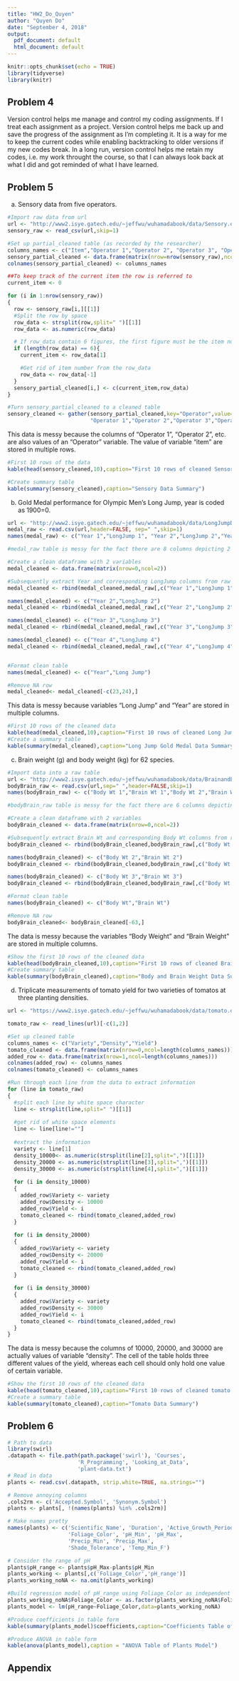 ---
title: "HW2_Do_Quyen"
author: "Quyen Do"
date: "September 4, 2018"
output:
  pdf_document: default
  html_document: default
---

```{r setup, include=FALSE}
knitr::opts_chunk$set(echo = TRUE)
library(tidyverse)
library(knitr)

```
## Problem 4

Version control helps me manage and control my coding assignments. If I treat each assignment as a project. Version control helps me back up and save the progress of the assignment as I'm completing it. It is a way for me to keep the current codes while enabling backtracking to older versions if my new codes break. In a long run, version control helps me retain my codes, i.e. my work throught the course, so that I can always look back at what I did and got reminded of what I have learned. 

## Problem 5

a. Sensory data from five operators.    
 
```{r sensory, echo=FALSE,include=FALSE}

#Import raw data from url
url <- "http://www2.isye.gatech.edu/~jeffwu/wuhamadabook/data/Sensory.dat"
sensory_raw <- read_csv(url,skip=1)

#Set up partial_cleaned table (as recorded by the researcher)
columns_names <- c("Item","Operator 1","Operator 2", "Operator 3", "Operator 4","Operator 5")
sensory_partial_cleaned <- data.frame(matrix(nrow=nrow(sensory_raw),ncol=length(columns_names)))
colnames(sensory_partial_cleaned) <- columns_names

##To keep track of the current item the row is referred to
current_item <- 0

for (i in 1:nrow(sensory_raw))
{
  row <- sensory_raw[i,][[1]]
  #Split the row by space
  row_data <- strsplit(row,split=" ")[[1]]
  row_data <- as.numeric(row_data)

  # If row_data contain 6 figures, the first figure must be the item number of that row and the next few rows
  if (length(row_data) == 6){
    current_item <- row_data[1]

    #Get rid of item number from the row_data
    row_data <- row_data[-1]
  }
  sensory_partial_cleaned[i,] <- c(current_item,row_data)
}

#Turn sensory_partial_cleaned to a cleaned table
sensory_cleaned <- gather(sensory_partial_cleaned,key="Operator",value="Measurement",
                          "Operator 1","Operator 2","Operator 3","Operator 4","Operator 5")
```

This data is messy because the columns of "Operator 1", "Operator 2", etc. are also values of an "Operator" variable. The value of variable "item" are stored in multiple rows. 

```{r sensory_summary, echo=TRUE, include=TRUE}
#First 10 rows of the data
kable(head(sensory_cleaned,10),caption="First 10 rows of cleaned Sensory data")

#Create summary table
kable(summary(sensory_cleaned),caption="Sensory Data Summary")

```

b. Gold Medal performance for Olympic Men's Long Jump, year is coded as 1900=0.  

```{r medal, include=FALSE, echo=FALSE}
url <- "http://www2.isye.gatech.edu/~jeffwu/wuhamadabook/data/LongJumpData.dat"
medal_raw <- read.csv(url,header=FALSE, sep=" ",skip=1)
names(medal_raw) <- c("Year 1","LongJump 1", "Year 2","LongJump 2","Year 3", "LongJump 3","Year 4","LongJump 4")

#medal_raw table is messy for the fact there are 8 columns depicting 2 variables. The 4 Year columns need to be stacked on top of each other for Year variable, likewise with LongJump columns

#Create a clean dataframe with 2 variables
medal_cleaned <- data.frame(matrix(nrow=0,ncol=2))

#Subsequently extract Year and corresponding LongJump columns from raw table and bind them onto the clean table
medal_cleaned <- rbind(medal_cleaned,medal_raw[,c("Year 1","LongJump 1")])

names(medal_cleaned) <- c("Year 2","LongJump 2")
medal_cleaned <- rbind(medal_cleaned,medal_raw[,c("Year 2","LongJump 2")])

names(medal_cleaned) <- c("Year 3","LongJump 3")
medal_cleaned <- rbind(medal_cleaned,medal_raw[,c("Year 3","LongJump 3")])

names(medal_cleaned) <- c("Year 4","LongJump 4")
medal_cleaned <- rbind(medal_cleaned,medal_raw[,c("Year 4","LongJump 4")])


#Format clean table
names(medal_cleaned) <- c("Year","Long Jump")

#Remove NA row
medal_cleaned<- medal_cleaned[-c(23,24),]
```

This data is messy because variables "Long Jump" and "Year" are stored in multiple columns. 
```{r medal_summary,include=TRUE,echo=TRUE}
#First 10 rows of the cleaned data
kable(head(medal_cleaned,10),caption="First 10 rows of cleaned Long Jump data")
#Create a summary table
kable(summary(medal_cleaned),caption="Long Jump Gold Medal Data Summary")
```

c. Brain weight (g) and body weight (kg) for 62 species.    

```{r brain_body, include=FALSE, echo=FALSE,}

#Import data into a raw table
url <- "http://www2.isye.gatech.edu/~jeffwu/wuhamadabook/data/BrainandBodyWeight.dat"
bodyBrain_raw <- read.csv(url,sep=" ",header=FALSE,skip=1)
names(bodyBrain_raw) <- c("Body Wt 1","Brain Wt 1","Body Wt 2","Brain Wt 2","Body Wt 3","Brain Wt 3")

#bodyBrain_raw table is messy for the fact there are 6 columns depicting 2 variables. The 3 Body Wt columns need to be stacked on top of each other for Body Wt variable, likewise with Brain Wt columns

#Create a clean dataframe with 2 variables
bodyBrain_cleaned <- data.frame(matrix(nrow=0,ncol=2))

#Subsequently extract Brain Wt and corresponding Body Wt columns from raw table and bind them onto the clean table
bodyBrain_cleaned <- rbind(bodyBrain_cleaned,bodyBrain_raw[,c("Body Wt 1","Brain Wt 1")])

names(bodyBrain_cleaned) <- c("Body Wt 2","Brain Wt 2")
bodyBrain_cleaned <- rbind(bodyBrain_cleaned,bodyBrain_raw[,c("Body Wt 2","Brain Wt 2")])

names(bodyBrain_cleaned) <- c("Body Wt 3","Brain Wt 3")
bodyBrain_cleaned <- rbind(bodyBrain_cleaned,bodyBrain_raw[,c("Body Wt 3","Brain Wt 3")])

#Format clean table
names(bodyBrain_cleaned) <- c("Body Wt","Brain Wt")

#Remove NA row
bodyBrain_cleaned<- bodyBrain_cleaned[-63,]
```
The data is messy because the variables "Body Weight" and "Brain Weight" are stored in multiple columns.
```{r bodyBrain_summary, include=TRUE,echo=TRUE}
#Show the first 10 rows of the cleaned data
kable(head(bodyBrain_cleaned,10),caption="First 10 rows of cleaned Brain Wt and Body Wt Data")
#Create summary table
kable(summary(bodyBrain_cleaned),caption="Body and Brain Weight Data Summary")
```


d. Triplicate measurements of tomato yield for two varieties of tomatos at three planting densities.  

```{r tomato, include=FALSE,echo=FALSE}
url <- "https://www2.isye.gatech.edu/~jeffwu/wuhamadabook/data/tomato.dat"

tomato_raw <- read_lines(url)[-c(1,2)]

#Set up cleaned table
columns_names <- c("Variety","Density","Yield")
tomato_cleaned <- data.frame(matrix(nrow=0,ncol=length(columns_names)))
added_row <- data.frame(matrix(nrow=1,ncol=length(columns_names)))
colnames(added_row) <- columns_names
colnames(tomato_cleaned) <- columns_names

#Run through each line from the data to extract information
for (line in tomato_raw)
{
  #split each line by white space character
  line <- strsplit(line,split=" ")[[1]]
  
  #get rid of white space elements
  line <- line[line!=""]
  
  #extract the information
  variety <- line[1]
  density_10000<- as.numeric(strsplit(line[2],split=",")[[1]])
  density_20000 <- as.numeric(strsplit(line[3],split=",")[[1]])
  density_30000 <- as.numeric(strsplit(line[4],split=",")[[1]])
  
  for (i in density_10000)
  {
    added_row$Variety <- variety
    added_row$Density <- 10000
    added_row$Yield <- i
    tomato_cleaned <- rbind(tomato_cleaned,added_row)
  }
  
  for (i in density_20000)
  {
    added_row$Variety <- variety
    added_row$Density <- 20000
    added_row$Yield <- i
    tomato_cleaned <- rbind(tomato_cleaned,added_row)
  }
  
  for (i in density_30000)
  {
    added_row$Variety <- variety
    added_row$Density <- 30000
    added_row$Yield <- i
    tomato_cleaned <- rbind(tomato_cleaned,added_row)
  }
}
```
The data is messy because the columns of 10000, 20000, and 30000 are actually values of variable "density". The cell of the table holds three different values of the yield, whereas each cell should only hold one value of certain variable.

```{r tomato_summary, echo=TRUE,include=TRUE}
#Show the first 10 rows of the cleaned data
kable(head(tomato_cleaned,10),caption="First 10 rows of cleaned tomato data")
#Create a summary table
kable(summary(tomato_cleaned),caption="Tomato Data Summary")

```


## Problem 6

```{r plants, echo=T, eval=T,include=FALSE}

# Path to data
library(swirl)
.datapath <- file.path(path.package('swirl'), 'Courses',
                      'R_Programming', 'Looking_at_Data',
                      'plant-data.txt')
# Read in data
plants <- read.csv(.datapath, strip.white=TRUE, na.strings="")

# Remove annoying columns
.cols2rm <- c('Accepted.Symbol', 'Synonym.Symbol')
plants <- plants[, !(names(plants) %in% .cols2rm)]

# Make names pretty
names(plants) <- c('Scientific_Name', 'Duration', 'Active_Growth_Period',
                   'Foliage_Color', 'pH_Min', 'pH_Max',
                   'Precip_Min', 'Precip_Max',
                   'Shade_Tolerance', 'Temp_Min_F')

# Consider the range of pH
plants$pH_range <- plants$pH_Max-plants$pH_Min
plants_working <- plants[,c('Foliage_Color','pH_range')]
plants_working_noNA <- na.omit(plants_working)

#Build regression model of pH_range using Foliage_Color as independent variable
plants_working_noNA$Foliage_Color <- as.factor(plants_working_noNA$Foliage_Color)
plants_model <- lm(pH_range~Foliage_Color,data=plants_working_noNA)
```
```{r plants_lm, echo=TRUE,include=FALSE}
#Produce coefficients in table form
kable(summary(plants_model)$coefficients,caption="Coefficients Table of Plants Model")

#Produce ANOVA in table form
kable(anova(plants_model),caption = "ANOVA Table of Plants Model")

```
## Appendix
```{r, ref.label=knitr::all_labels()[-1],echo=TRUE,eval=FALSE}
```
